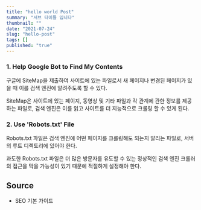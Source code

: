 ```yaml
---
title: "hello world Post"
summary: "서브 타이들 입니다"
thumbnail: ""
date: "2021-07-24"
slug: "hello-post"
tags: []
published: "true"
---
```


### 1. Help Google Bot to Find My Contents

구글에 SiteMap을 제출하여 사이트에 있는 파일로서 새 페이지나 변경된 페이지가 있을 때 이를 검색 엔진에 알려주도록 할 수 있다.

SiteMap은 사이트에 있는 페이지, 동영상 및 기타 파일과 각 관계에 관한 정보를 제공하는 파일로, 검색 엔진은 이를 읽고 사이트를 더 지능적으로 크롤링 할 수 있게 된다.

### 2. Use 'Robots.txt' File

Robots.txt 파일은 검색 엔진에 어떤 페이지를 크롤링해도 되는지 알리는 파일로, 서버의 루트 디렉토리에 있어야 한다.

과도한 Robots.txt 파일은 더 많은 방문자를 유도할 수 있는 정상적인 검색 엔진 크롤러의 접근을 막을 가능성이 있기 때문에 적절하게 설정해야 한다.

## Source

- SEO 기본 가이드

